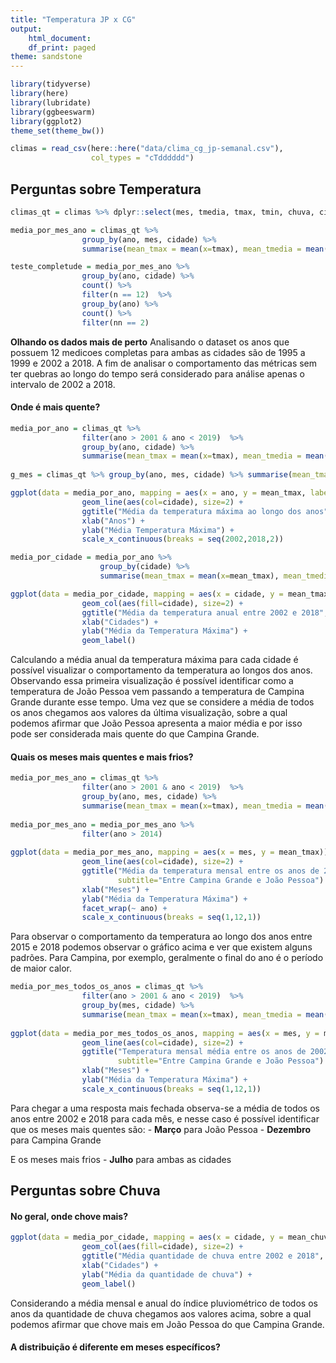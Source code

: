 ```yaml
---
title: "Temperatura JP x CG"
output:
    html_document:
    df_print: paged
theme: sandstone
---
```


```r
library(tidyverse)
library(here)
library(lubridate)
library(ggbeeswarm)
library(ggplot2)
theme_set(theme_bw())
```

```r
climas = read_csv(here::here("data/clima_cg_jp-semanal.csv"), 
                  col_types = "cTdddddd")
```
## Perguntas sobre Temperatura

```r
climas_qt = climas %>% dplyr::select(mes, tmedia, tmax, tmin, chuva, cidade, ano) 

media_por_mes_ano = climas_qt %>% 
                group_by(ano, mes, cidade) %>% 
                summarise(mean_tmax = mean(x=tmax), mean_tmedia = mean(x=tmedia), mean_chuva = mean(x=chuva)) 

teste_completude = media_por_mes_ano %>% 
                group_by(ano, cidade) %>% 
                count() %>% 
                filter(n == 12)  %>% 
                group_by(ano) %>% 
                count() %>% 
                filter(nn == 2)  
```
**Olhando os dados mais de perto**
Analisando o dataset os anos que possuem 12 medicoes completas para ambas as cidades são de 1995 a 1999 e 2002 a 2018.
A fim de analisar o comportamento das métricas sem ter quebras ao longo do tempo 
será considerado para análise apenas o intervalo de 2002 a 2018.

#### Onde é mais quente?

```r

media_por_ano = climas_qt %>% 
                filter(ano > 2001 & ano < 2019)  %>% 
                group_by(ano, cidade) %>% 
                summarise(mean_tmax = mean(x=tmax), mean_tmedia = mean(x=tmedia), mean_chuva = mean(x=chuva))
                                                                     
g_mes = climas_qt %>% group_by(ano, mes, cidade) %>% summarise(mean_tmax = mean(x=tmax))

ggplot(data = media_por_ano, mapping = aes(x = ano, y = mean_tmax, label=mean_tmax)) + 
                geom_line(aes(col=cidade), size=2) + 
                ggtitle("Média da temperatura máxima ao longo dos anos", subtitle="Entre Campina Grande e João Pessoa") + 
                xlab("Anos") + 
                ylab("Média Temperatura Máxima") +
                scale_x_continuous(breaks = seq(2002,2018,2))
```
```r
media_por_cidade = media_por_ano %>% 
                    group_by(cidade) %>% 
                    summarise(mean_tmax = mean(x=mean_tmax), mean_tmedia = mean(x=mean_tmedia), mean_chuva = mean(x=mean_chuva))

ggplot(data = media_por_cidade, mapping = aes(x = cidade, y = mean_tmax, label=mean_tmax)) + 
                geom_col(aes(fill=cidade), size=2) + 
                ggtitle("Média da temperatura anual entre 2002 e 2018", subtitle="Entre Campina Grande e João Pessoa") + 
                xlab("Cidades") + 
                ylab("Média da Temperatura Máxima") + 
                geom_label()
```

Calculando a média anual da temperatura máxima para cada cidade é possível visualizar o comportamento da temperatura ao longos dos anos. Observando essa primeira visualização é possível identificar como a temperatura de João Pessoa vem passando a temperatura de Campina Grande durante esse tempo. Uma vez que se considere a média de todos os anos chegamos aos valores da última visualização, sobre a qual podemos afirmar que João Pessoa apresenta a maior média e por isso pode ser considerada mais quente do que Campina Grande.

#### Quais os meses mais quentes e mais frios? 

```r

media_por_mes_ano = climas_qt %>% 
                filter(ano > 2001 & ano < 2019)  %>% 
                group_by(ano, mes, cidade) %>% 
                summarise(mean_tmax = mean(x=tmax), mean_tmedia = mean(x=tmedia), mean_chuva = mean(x=chuva))
                                                                     
media_por_mes_ano = media_por_mes_ano %>% 
                filter(ano > 2014)
    
ggplot(data = media_por_mes_ano, mapping = aes(x = mes, y = mean_tmax)) +
                geom_line(aes(col=cidade), size=2) + 
                ggtitle("Média da temperatura mensal entre os anos de 2015 e 2018", 
                        subtitle="Entre Campina Grande e João Pessoa") + 
                xlab("Meses") + 
                ylab("Média da Temperatura Máxima") + 
                facet_wrap(~ ano) +
                scale_x_continuous(breaks = seq(1,12,1)) 

```
Para observar o comportamento da temperatura ao longo dos anos entre 2015 e 2018 podemos observar o gráfico acima e ver que existem alguns padrões. Para Campina, por exemplo, geralmente o final do ano é o período de maior calor.

```r

media_por_mes_todos_os_anos = climas_qt %>% 
                filter(ano > 2001 & ano < 2019)  %>% 
                group_by(mes, cidade) %>% 
                summarise(mean_tmax = mean(x=tmax), mean_tmedia = mean(x=tmedia), mean_chuva = mean(x=chuva))
    
ggplot(data = media_por_mes_todos_os_anos, mapping = aes(x = mes, y = mean_tmax)) +
                geom_line(aes(col=cidade), size=2) + 
                ggtitle("Temperatura mensal média entre os anos de 2002 e 2018", 
                        subtitle="Entre Campina Grande e João Pessoa") + 
                xlab("Meses") + 
                ylab("Média da Temperatura Máxima") + 
                scale_x_continuous(breaks = seq(1,12,1)) 

```

Para chegar a uma resposta mais fechada observa-se a média de todos os anos entre 2002 e 2018 para cada mês, e nesse caso é possível identificar que os meses mais quentes são:
- **Março** para João Pessoa
- **Dezembro** para Campina Grande

E os meses mais frios
- **Julho** para ambas as cidades

## Perguntas sobre Chuva

#### No geral, onde chove mais?

```r

ggplot(data = media_por_cidade, mapping = aes(x = cidade, y = mean_chuva, label=mean_chuva)) + 
                geom_col(aes(fill=cidade), size=2) + 
                ggtitle("Média quantidade de chuva entre 2002 e 2018", subtitle="Entre Campina Grande e João Pessoa") + 
                xlab("Cidades") + 
                ylab("Média da quantidade de chuva") + 
                geom_label()
```
Considerando a média mensal e anual do índice pluviométrico de todos os anos da quantidade de chuva chegamos aos valores acima, sobre a qual podemos afirmar que chove mais em João Pessoa do que Campina Grande.

#### A distribuição é diferente em meses específicos? 

```r


```
